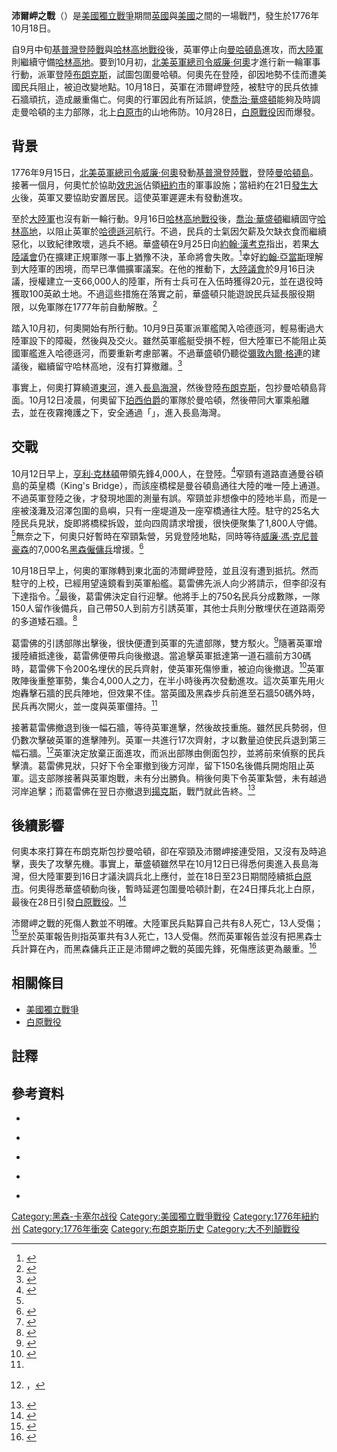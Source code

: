 {{NoteTA
|G1=Military
|G2=地名
|G3=USState
}}
{{Infobox Military Conflict
|conflict=沛爾岬之戰
|partof=[[美國獨立戰爭|美國獨立戰爭]]
|image=[[File:Pell's_point2.JPG|300px]]
|caption=一幅1776年地圖，顯示沛爾岬（下方）以及交戰地點（中上方）。
|date= 1776年10月18日
|place= 今[[紐約州|紐約州]][[威斯特徹斯特郡|威斯特徹斯特郡]]{{link-en|沛咸村|Pelham (village), New York}}
|coordinates= {{coord|40.809|-73.956|type:event_globe:earth_region:US-NY|display=title}}
|result=英軍勝利；大陸軍成功拖延時間
|combatant2= {{flagicon|United Kingdom|1606}} [[大不列顛王國|英國]]
|combatant1= {{flagicon|USA|1776}} [[美國|美國]]
|commander2={{flagicon|United Kingdom|1606}} [[第五代何奧子爵威廉·何奧|威廉·何奧]]<br> {{flagicon|United Kingdom|1606}} [[亨利·克林頓|亨利·克林頓]]
|commander1= {{flagicon|USA|1776}} {{link-en|約翰·葛雷佛|John Glover (general)}}
|strength2=4,000人
|strength1=750人
|casualties2=英軍：<br/>3人死<br/> 20人受傷<br/>黑森傭兵：不詳，遠較英軍嚴重
|casualties1=8人死<br/>13人受傷
}}
{{Campaignbox紐約及新澤西戰役}}

'''沛爾岬之戰'''（{{lang-en|Battle of Pell's Point}}）是[[美國獨立戰爭|美國獨立戰爭]]期間[[大不列顛王國|英國]]與[[美國|美國]]之間的一場戰鬥，發生於1776年10月18日。

自9月中旬[[基普灣登陸戰|基普灣登陸戰]]與[[哈林高地戰役|哈林高地戰役]]後，英軍停止向[[曼哈頓島|曼哈頓島]]進攻，而[[大陸軍|大陸軍]]則繼續守備[[哈林高地|哈林高地]]。要到10月初，[[北美英軍總司令|北美英軍總司令]][[第五代何奧子爵威廉·何奧|威廉·何奧]]才進行新一輪軍事行動，派軍登陸[[布朗克斯|布朗克斯]]，試圖包圍曼哈頓。何奧先在{{link-en|窄頸|Throggs Neck}}登陸，卻因地勢不佳而遭美國民兵阻止，被迫改變地點。10月18日，英軍在沛爾岬登陸，被駐守的民兵依據石牆頑抗，造成嚴重傷亡。何奧的行軍因此有所延誤，使[[喬治·華盛頓|喬治·華盛頓]]能夠及時調走曼哈頓的主力部隊，北上[[白原市_(紐約州)|白原市]]的山地佈防。10月28日，[[白原戰役|白原戰役]]因而爆發。

== 背景 ==

1776年9月15日，[[北美英軍總司令|北美英軍總司令]][[第五代何奧子爵威廉·何奧|威廉·何奧]]發動[[基普灣登陸戰|基普灣登陸戰]]，登陸[[曼哈頓島|曼哈頓島]]。接著一個月，何奧忙於協助[[效忠派|效忠派]]佔領[[紐約市|紐約市]]的軍事設施；當紐約在21日[[1776年紐約大火|發生大火]]後，英軍又要協助安置居民。這使英軍遲遲未有發動進攻。

至於[[大陸軍|大陸軍]]也沒有新一輪行動。9月16日[[哈林高地戰役|哈林高地戰役]]後，[[喬治·華盛頓|喬治·華盛頓]]繼續固守[[哈林高地|哈林高地]]，以阻止英軍於[[哈德遜河|哈德遜河]]航行。不過，民兵的士氣因欠薪及欠缺衣食而繼續惡化，以致紀律敗壞，逃兵不絕。華盛頓在9月25日向[[約翰·漢考克|約翰·漢考克]]指出，若果[[大陸議會|大陸議會]]仍在擴建正規軍隊一事上猶豫不決，革命將會失敗。<ref>{{Harvnb|McCullough|2005|pp=225-228}}</ref>幸好[[約翰·亞當斯|約翰·亞當斯]]理解到大陸軍的困境，而早已準備擴軍議案。在他的推動下，[[大陸議會|大陸議會]]於9月16日決議，授權建立一支66,000人的陸軍，所有士兵可在入伍時獲得20元，並在退役時獲取100英畝土地。不過這些措施在落實之前，華盛頓只能遊說民兵延長服役期限，以免軍隊在1777年前自動解散。<ref>{{Harvnb|Middleton|2012|p=56}}</ref>

踏入10月初，何奧開始有所行動。10月9日英軍派軍艦闖入哈德遜河，輕易衝過大陸軍設下的障礙，然後與{{link-en|華盛頓堡 (紐約州)|Fort Washington (New York)|華盛頓堡}}及{{link-en|李堡 (新澤西州)|Fort Lee, New Jersey|憲法堡}}交火。雖然英軍艦艇受損不輕，但大陸軍已不能阻止英國軍艦進入哈德遜河，而要重新考慮部署。不過華盛頓仍聽從[[彌敦內爾·格連|彌敦內爾·格連]]的建議後，繼續留守哈林高地，沒有打算撤離。<ref>{{Harvnb|McCullough|2005|pp=228-229}}</ref>

事實上，何奧打算繞道[[東河_(紐約市)|東河]]，進入[[長島海灣|長島海灣]]，然後登陸[[布朗克斯|布朗克斯]]，包抄曼哈頓島背面。10月12日凌晨，何奧留下[[第二代諾森伯蘭公爵休·珀西|珀西伯爵]]的軍隊於曼哈頓，然後帶同大軍乘船離去，並在夜霧掩護之下，安全通過「{{link-en|地獄大門|Hell Gate}}」，進入長島海灣。

== 交戰 ==

10月12日早上，[[亨利·克林頓|亨利·克林頓]]帶領先鋒4,000人，在{{link-en|窄頸|Throggs Neck}}登陸。<ref name=Ward255>{{Harvnb|Ward|1952|p=255}}</ref>窄頸有道路直通曼谷頓島的英皇橋（King's Bridge），而該座橋樑是曼谷頓島通往大陸的唯一陸上通道。不過英軍登陸之後，才發現地圖的測量有誤。窄頸並非想像中的陸地半島，而是一座被淺灘及沼澤包圍的島嶼，只有一座堤道及一座窄橋通往大陸。駐守的25名大陸民兵見狀，旋即將橋樑拆毀，並向四周請求增援，很快便聚集了1,800人守備。<ref name=Ward255/>無奈之下，何奧只好暫時在窄頸紮營，另覓登陸地點，同時等待[[威廉·馮·克尼普豪森|威廉·馮·克尼普豪森]]的7,000名[[黑森僱傭兵|黑森僱傭兵]]增援。<ref>{{Harvnb|McCullough|2005|p=229}}</ref>

10月18日早上，何奧的軍隊轉到東北面的沛爾岬登陸，並且沒有遭到抵抗。然而駐守的{{link-en|約翰·葛雷佛|John Glover (general)}}上校，已經用望遠鏡看到英軍船艦。葛雷佛先派人向{{link-en|查理斯·李 (將軍)|Charles Lee (general)|查理斯·李}}少將請示，但李卻沒有下達指令。<ref>{{Harvnb|Abbatt|1901|p=11}}</ref>最後，葛雷佛決定自行迎擊。他將手上的750名民兵分成數隊，一隊150人留作後備兵，自己帶50人到前方引誘英軍，其他士兵則分散埋伏在道路兩旁的多道矮石牆。<ref>{{Harvnb|Billias|1960|pp=116-117}}</ref>

葛雷佛的引誘部隊出擊後，很快便遭到英軍的先遣部隊，雙方駁火。<ref>{{Harvnb|Abbatt|1901|p=13}}</ref>隨著英軍增援陸續抵達後，葛雷佛便帶兵向後撤退。當追擊英軍抵達第一道石牆前方30碼時，葛雷佛下令200名埋伏的民兵齊射，使英軍死傷慘重，被迫向後撤退。<ref name="#1">{{Harvnb|Abbatt|1901|p=14}}</ref>英軍敗陣後重整軍勢，集合4,000人之力，在半小時後再次發動進攻。這次英軍先用火炮轟擊石牆的民兵陣地，但效果不佳。當英國及黑森步兵前進至石牆50碼外時，民兵再次開火，並一度與英軍僵持。<ref name="#1"/>

接著葛雷佛撤退到後一幅石牆，等待英軍進擊，然後故技重施。雖然民兵勢弱，但仍數次擊破英軍的進擊陣列。英軍一共進行17次齊射，才以數量迫使民兵退到第三幅石牆。<ref>{{Harvnb|Abbatt|1901|p=17}}，{{Harvnb|Billias|1960|p=119}}</ref>英軍決定放棄正面進攻，而派出部隊由側面包抄，並將前來偵察的民兵擊潰。葛雷佛見狀，只好下令全軍撤到後方河岸，留下150名後備兵開炮阻止英軍。這支部隊接著與英軍炮戰，未有分出勝負。稍後何奧下令英軍紮營，未有越過河岸追擊；而葛雷佛在翌日亦撤退到[[揚克斯_(紐約州)|揚克斯]]，戰鬥就此告終。<ref>{{Harvnb|Abbatt|1901|p=18}}</ref>

{{wide image|Battle_of_Pell's_Point.svg|800px|沛爾岬之戰前後的軍隊動向圖。何奧為包抄曼哈頓島，在10月12日於窄頸登陸，卻因地利不便及民兵反抗，而無法進攻。18日何奧改為在東北面的沛爾岬登陸，在進入內陸時遭到民兵狙擊頑抗。這使華盛頓及時調兵離開華盛頓堡，趕到白原市的高地佈防。10月28日[[白原戰役|白原戰役]]因此爆發。}}

== 後續影響 ==

何奧本來打算在布朗克斯包抄曼哈頓，卻在窄頸及沛爾岬接連受阻，又沒有及時追擊，喪失了攻擊先機。事實上，華盛頓雖然早在10月12日已得悉何奧進入長島海灣，但大陸軍要到16日才議決調兵北上應付，並在18日至23日期間陸續抵[[白原市|白原市]]。何奧得悉華盛頓動向後，暫時延遲包圍曼哈頓計劃，在24日揮兵北上白原，最後在28日引發[[白原戰役|白原戰役]]。<ref>{{Harvnb|McCullough|2005|pp=230-231}}</ref>

沛爾岬之戰的死傷人數並不明確。大陸軍民兵點算自己共有8人死亡，13人受傷；<ref>{{Harvnb|McCullough|2005|p=232}}</ref>至於英軍報告則指英軍共有3人死亡，13人受傷。然而英軍報告並沒有把黑森士兵計算在內，而黑森傭兵正正是沛爾岬之戰的英國先鋒，死傷應該更為嚴重。<ref>{{Harvnb|Billias|1960|p=120}}</ref>

== 相關條目 ==
* [[美國獨立戰爭|美國獨立戰爭]]
* [[白原戰役|白原戰役]]

==註釋 ==
{{reflist|2}}
== 參考資料 ==
{{美國主題}}

{{refbegin}}
*{{Citation
|last= Abbatt
|first=William
|title= The Battle of Pell's Point
|language=en
|publication-place=New York
|publisher=University of California
|year=1901
}}

*{{Citation
|last=Billias
|first=George Athan
|title= General John Glover and his Marblehead Mariners
|language=en
|publication-place=New York
|publisher=Holt, Rinehart and Winston
|year=1960
}}

*{{Citation
|last= McCullough
|first= David
|title=1776
|language=en
|publication-place= New York
|publisher= Simon and Schuster
|year=2005
|isbn=978-0-7432-2671-4
}}

*{{Citation
|last= Middleton
|first= Richard
|title=The War of American Independence: 1775-1783
|language=en
|publication-place= New York
|publisher=Pearson Education Limited.
|year=2012
|isbn=978-0-582-22942-6
}}

*{{Citation
|last=Ward
|first= Christopher
|title=The War of the Revolution, Volume 1
|language=en
|publication-place= New York
|publisher=The Macmillan Company
|year=1952
}}
{{refend}}

[[Category:黑森-卡塞尔战役|Category:黑森-卡塞尔战役]]
[[Category:美國獨立戰爭戰役|Category:美國獨立戰爭戰役]]
[[Category:1776年紐約州|Category:1776年紐約州]]
[[Category:1776年衝突|Category:1776年衝突]]
[[Category:布朗克斯历史|Category:布朗克斯历史]]
[[Category:大不列顛戰役|Category:大不列顛戰役]]